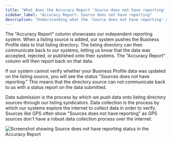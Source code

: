 ```yaml
---
title: "What does the Accuracy Report 'Source does not have reporting' mean?"
sidebar_label: "Accuracy Report: Source does not have reporting"
description: "Understanding what the 'Source does not have reporting' status means in the Accuracy Report column of Listing Sync"
---
```


The "Accuracy Report" column showcases our independent reporting system. When a listing source is added, our system pushes the Business Profile data to that listing directory. The listing directory can then communicate back to our systems, letting us know that the data was accepted, rejected, or published onto their systems. The "Accuracy Report" column will then report back on that data.

If our system cannot verify whether your Business Profile data was updated on the listing source, you will see the status "Sources does not have reporting." This means that the directory source can not communicate back to us with a status report on the data submitted.

Data submission is the process by which we push data onto listing directory sources through our listing syndicators. Data collection is the process by which our systems explore the internet to collect data in order to verify. Sources like GPS often show "Sources does not have reporting" as GPS sources don't have a robust data collection process over the internet.

![Screenshot showing Source does not have reporting status in the Accuracy Report](./img/accuracy-report-source-no-reporting.jpg)
